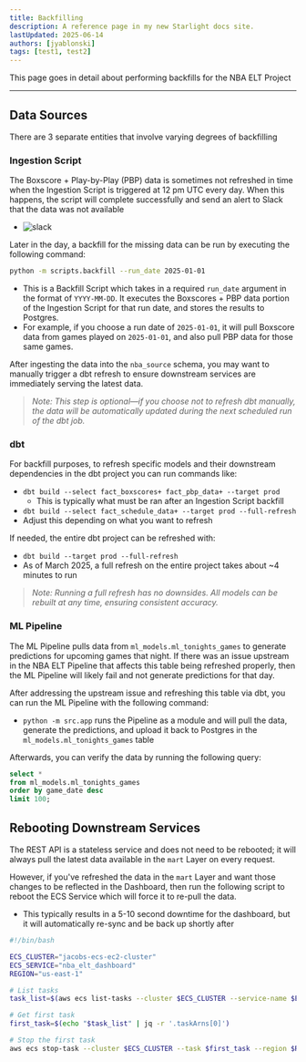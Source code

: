 ```yaml
---
title: Backfilling
description: A reference page in my new Starlight docs site.
lastUpdated: 2025-06-14
authors: [jyablonski]
tags: [test1, test2]
---
```



This page goes in detail about performing backfills for the NBA ELT Project

---

## Data Sources

There are 3 separate entities that involve varying degrees of backfilling

### Ingestion Script

The Boxscore + Play-by-Play (PBP) data is sometimes not refreshed in time when the Ingestion Script is triggered at 12 pm UTC every day. When this happens, the script will complete successfully and send an alert to Slack that the data was not available

- <Image src={slack_alert} alt="slack" loading="lazy" decoding="async" class="w-full h-auto" />

Later in the day, a backfill for the missing data can be run by executing the following command:

``` sh
python -m scripts.backfill --run_date 2025-01-01
```

- This is a Backfill Script which takes in a required `run_date` argument in the format of `YYYY-MM-DD`. It executes the Boxscores + PBP data portion of the Ingestion Script for that run date, and stores the results to Postgres.
- For example, if you choose a run date of `2025-01-01`, it will pull Boxscore data from games played on `2025-01-01`, and also pull PBP data for those same games.

After ingesting the data into the `nba_source` schema, you may want to manually trigger a dbt refresh to ensure downstream services are immediately serving the latest data.

> *Note: This step is optional—if you choose not to refresh dbt manually, the data will be automatically updated during the next scheduled run of the dbt job.*

### dbt

For backfill purposes, to refresh specific models and their downstream dependencies in the dbt project you can run commands like:

- `dbt build --select fact_boxscores+ fact_pbp_data+ --target prod`
    - This is typically what must be ran after an Ingestion Script backfill
- `dbt build --select fact_schedule_data+ --target prod --full-refresh`
- Adjust this depending on what you want to refresh

If needed, the entire dbt project can be refreshed with:

- `dbt build --target prod --full-refresh`
- As of March 2025, a full refresh on the entire project takes about ~4 minutes to run

> *Note: Running a full refresh has no downsides. All models can be rebuilt at any time, ensuring consistent accuracy.*

### ML Pipeline

The ML Pipeline pulls data from `ml_models.ml_tonights_games` to generate predictions for upcoming games that night. If there was an issue upstream in the NBA ELT Pipeline that affects this table being refreshed properly, then the ML Pipeline will likely fail and not generate predictions for that day.

After addressing the upstream issue and refreshing this table via dbt, you can run the ML Pipeline with the following command: 

- `python -m src.app` runs the Pipeline as a module and will pull the data, generate the predictions, and upload it back to Postgres in the `ml_models.ml_tonights_games` table

Afterwards, you can verify the data by running the following query:

``` sql
select *
from ml_models.ml_tonights_games
order by game_date desc
limit 100;
```

## Rebooting Downstream Services

The REST API is a stateless service and does not need to be rebooted; it will always pull the latest data available in the `mart` Layer on every request.

However, if you've refreshed the data in the `mart` Layer and want those changes to be reflected in the Dashboard, then run the following script to reboot the ECS Service which will force it to re-pull the data.

- This typically results in a 5-10 second downtime for the dashboard, but it will automatically re-sync and be back up shortly after

``` sh
#!/bin/bash

ECS_CLUSTER="jacobs-ecs-ec2-cluster"
ECS_SERVICE="nba_elt_dashboard"
REGION="us-east-1"

# List tasks
task_list=$(aws ecs list-tasks --cluster $ECS_CLUSTER --service-name $ECS_SERVICE --region $REGION)

# Get first task
first_task=$(echo "$task_list" | jq -r '.taskArns[0]')

# Stop the first task
aws ecs stop-task --cluster $ECS_CLUSTER --task $first_task --region $REGION

```
